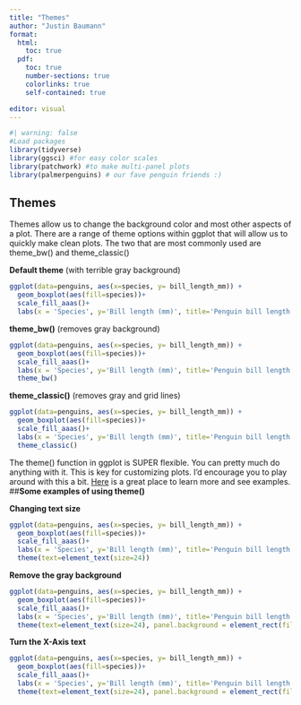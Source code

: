 ```yaml
---
title: "Themes"
author: "Justin Baumann"
format: 
  html:
    toc: true
  pdf:
    toc: true
    number-sections: true
    colorlinks: true
    self-contained: true

editor: visual
---
```


```r
#| warning: false
#Load packages
library(tidyverse)
library(ggsci) #for easy color scales
library(patchwork) #to make multi-panel plots 
library(palmerpenguins) # our fave penguin friends :)
```

## **Themes**

Themes allow us to change the background color and most other aspects of a plot. There are a range of theme options within ggplot that will allow us to quickly make clean plots. The two that are most commonly used are theme_bw() and theme_classic()

**Default theme** (with terrible gray background)

```r
ggplot(data=penguins, aes(x=species, y= bill_length_mm)) +
  geom_boxplot(aes(fill=species))+
  scale_fill_aaas()+
  labs(x = 'Species', y='Bill length (mm)', title='Penguin bill length by species')
```

**theme_bw()** (removes gray background)

```r
ggplot(data=penguins, aes(x=species, y= bill_length_mm)) +
  geom_boxplot(aes(fill=species))+
  scale_fill_aaas()+
  labs(x = 'Species', y='Bill length (mm)', title='Penguin bill length by species')+
  theme_bw()
```

**theme_classic()** (removes gray and grid lines)

```r
ggplot(data=penguins, aes(x=species, y= bill_length_mm)) +
  geom_boxplot(aes(fill=species))+
  scale_fill_aaas()+
  labs(x = 'Species', y='Bill length (mm)', title='Penguin bill length by species')+
  theme_classic()
```

The theme() function in ggplot is SUPER flexible. You can pretty much do anything with it. This is key for customizing plots. I'd encourage you to play around with this a bit. [Here](https://ggplot2.tidyverse.org/reference/theme.html) is a great place to learn more and see examples.\
\##**Some examples of using theme()**

**Changing text size**

```r
ggplot(data=penguins, aes(x=species, y= bill_length_mm)) +
  geom_boxplot(aes(fill=species))+
  scale_fill_aaas()+
  labs(x = 'Species', y='Bill length (mm)', title='Penguin bill length by species')+
  theme(text=element_text(size=24))
```

**Remove the gray background**

```r
ggplot(data=penguins, aes(x=species, y= bill_length_mm)) +
  geom_boxplot(aes(fill=species))+
  scale_fill_aaas()+
  labs(x = 'Species', y='Bill length (mm)', title='Penguin bill length by species')+
  theme(text=element_text(size=24), panel.background = element_rect(fill="white")) #can use any color
```

**Turn the X-Axis text**

```r
ggplot(data=penguins, aes(x=species, y= bill_length_mm)) +
  geom_boxplot(aes(fill=species))+
  scale_fill_aaas()+
  labs(x = 'Species', y='Bill length (mm)', title='Penguin bill length by species')+
  theme(text=element_text(size=24), panel.background = element_rect(fill="white"), axis.text.x=element_text(angle=90, vjust=0.5, hjust=0.8)) #can adjust vertical and horizontal text positions
```
